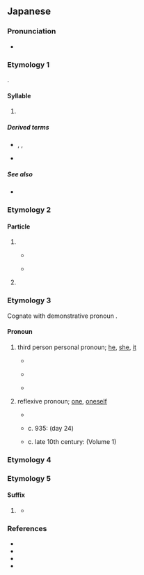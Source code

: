 {{also|じ|レ|乚}}
{{character info}}
==Japanese==
{{stroke order|strokes=1}}

===Pronunciation===
* {{ja-pron|a=Ja-Shi.oga}}

===Etymology 1===
{{ja-kana-mannyogana-etym}}.

====Syllable====
{{ja-syllable}}

# {{ja-kana-def}}

=====Derived terms=====
* {{ja-r|しゃ}}, {{ja-r|しゅ}}, {{ja-r|しょ}}
* {{ja-r|じ}}

=====See also=====
* {{list:Hiragana/ja}}

===Etymology 2===

====Particle====
{{ja-pos|particle}}

# {{n-g|Conjunctive particle. Separates items in a list of reasons.}}
#* {{RQ:ja:AB|000096/files/46691_27707}}
#*: {{ja-usex|見%渡す 限り 百%貨%店 みたい で、何処 で 切%符 を 売っている の か わからない '''し'''、プラットフォーム らしい もの も ない の で、間%違った の か な と 思って 又 石%段 を 上って見ると、丸キリ 知らない 繁%華 な 町 で ある。|み%わたす かぎり ひゃっ%か%てん みたい で、どこ で きっ%ぷ を うっている の か わからない '''し'''、プラットフォーム らし.い もの も ない の で、まち%がった の か な と おもって また いし%だん を のぼってみると、まるキリ しらない はん%か な まち で ある。|What I could see looked like a department store, I had no idea where tickets were being sold, and there wasn't anything like a platform. Wondering if I haven't come to the wrong place I once again walked up the stone stairs and a bustling street I wasn't familiar with filled my vision.}}
#* {{w2|ja|けいおん!|けいおん！}}
#*: {{ja-usex|「でも でも、私 運%動 音%痴 だ '''し'''、文%化%系 の クラブ も よく わからない '''し'''…」|「^でも でも、わたし うん%どう おん%ち だ '''し'''、ぶん%か%けい の クラブ も よく わからない '''し'''…」|"But&mdash;but I'm terrible at sports and I don't really know anything about the cultural clubs…"}}
# {{rfdef|ja}} <!--same as above?-->
#: {{ja-usex|[[てか]] なんで[[やる|やっ]]た し。|Why did you '''even''' do that??}}

===Etymology 3===
{{ja-kanjitab|alt=此,是,之,維,惟}}

Cognate with demonstrative pronoun {{ja-r|そ}}.

====Pronoun====
{{ja-pos|pronoun}}

# third person personal pronoun; [[he]], [[she]], [[it]]
#* {{RQ:Man'yōshū|5|904}}
#*: {{ux|ja|夕星乃 由布弊尓奈礼婆 伊射祢余登 手乎多豆佐波里 父母毛 表者奈佐我利 三枝之 中尓乎祢牟登 愛久 '''志'''我可多良倍婆}}
#* {{RQ:Man'yōshū|19|4191}}
#*: {{ux|ja|鵜河立 取左牟安由能 '''之'''我波多波 吾等尓可伎无気 念之念婆}}
#* {{RQ:Man'yōshū|19|4254}}
#*: {{ux|ja|八隅知之 吾大皇 秋花 '''之'''我色々尓 見賜 明米多麻比 酒見附 榮流今日之 安夜尓貴左}}
# reflexive pronoun; [[one]], [[oneself]]
#* {{RQ:Man'yōshū|18|4094}}
#*: {{ux|ja|八十伴雄乎 麻都呂倍乃 牟気乃麻尓々々 老人毛 女童児毛 '''之'''我願 心太良比尓 撫賜 治賜婆}}
#* c. 935: {{w|Tosa Nikki}} (day 24)
#*: {{ux|ja|廿四日。講師、むまのはなむけしにいでませり。ありとあるかみしも、わらはまでゑひしれて、一文字をだにしらぬもの、'''し'''があしは十文字にふみてぞあそぶ。}}
#* c. late 10th century: {{w|Ochikubo Monogatari}} (Volume 1)
#*: {{ux|ja|あなわかわかしの晝寢や。'''し'''が身のほど知らぬこそいと心憂けれ」とて、うちあざわらひ給ふ。}}

===Etymology 4===
{{ja-see-kango|四|詩|死|師|仕|市}}

===Etymology 5===

====Suffix====
{{ja-pos|suffix|し}}

# {{lb|ja|classical}} {{n-g|The adnominal form of {{m|ja|き|tr=ki|pos=past tense auxiliary}}.}}
#* {{quote-song|ja|year=1994|lyricist={{w2|ja|松任谷由実}}|composer={{w2|ja|松任谷由実}}|title={{w2|ja|春よ、来い (松任谷由実の曲)|春よ、来い}}|album=|url=|artist={{w2|ja|松任谷由実}}}}
#*: {{ja-usex|[[瞼]]%[[閉じる|閉じれ]]ば[[そこ]]に　[[愛]]をくれ'''し'''[[君]]の　[[なつかし]]き[[声]]がする|まぶた% とじれば そこ に　あい を くれ'''し''' きみ の　なつかしき こえ が する|When I close my eyelids, I hear by my side the voice of beloved you who gave me love}}

===References===
* {{cite-book
|last=Fujii
|first=Sadakazu
|coauthors=Keiji Inaga
|title=Shin Nihon Koten Bungaku Taikei 18: {{w|Ochikubo Monogatari}}, {{w|Sumiyoshi Monogatari}}
|publisher={{w|Iwanami Shoten}}
|date=1989
|location={{w|Tōkyō}}
|lang=ja
|isbn=4-00-240018-2
}}
* {{cite-book
|last=Hasegawa
|first=Masaharu
|coauthors=Yūichirō Imanishi, Hiroshi Itō, Hiroshi Yoshioka
|title=Shin Nihon Koten Bungaku Taikei 24: Tosa Nikki, Kagerō Nikki, Murasaki Shikibu Nikki, Sarashina Nikki
|publisher={{w|Iwanami Shoten}}
|date=1989
|location={{w|Tōkyō}}
|lang=ja
|isbn=4-00-240024-7
}}
* {{R:Man'yōshū 1}}
* {{R:Man'yōshū 4}}